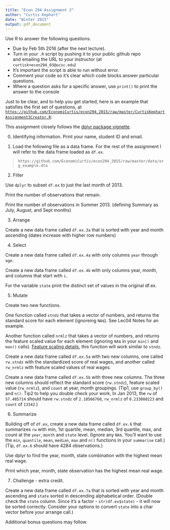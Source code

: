 ```yaml
---
title: "Econ 294 Assignment 3"
author: "Curtis Kephart"
date: "Winter 2015"
output: pdf_document
---
```


Use R to answer the following questions. 

- Due by Feb 5th 2016 (after the next lecture). 
- Turn in your `.R` script by pushing it to your public github repo  
and emailing the URL to your instructor (at `curtisk+econ294_03@ucsc.edu`) 
- It's important the script is able to run without error.
- Comment your code so it's clear which code blocks answer particular questions. 
- Where a question asks for a specific answer, use `print()` to print the answer to the console

Just to be clear, and to help you get started, here is an example that satisfies the first set of questions, at [`https://github.com/EconomiCurtis/econ294_2015/raw/master/CurtisKephartAssignment3Creator.R`](https://github.com/EconomiCurtis/econ294_2015/raw/master/CurtisKephartAssignment3Creator.R):

This assignment closely follows the [dplyr package vignette](https://cran.rstudio.com/web/packages/dplyr/vignettes/introduction.html).   


0. Identifying information. Print your name, student ID and email. 

1. Load the following file as a data frame. For the rest of the assignment I will refer to the data frame loaded as `df.ex`.

>`https://github.com/EconomiCurtis/econ294_2015/raw/master/data/org_example.dta`

2. Filter

Use `dplyr` to subset `df.ex` to just the  last month of 2013. 

Print the number of observations that remain.

Print the number of observations in Summer 2013. (defining Summary as July, August, and Sept months)


3. Arrange

Create a new data frame called `df.ex.3a` that is sorted with year and month ascending (dates increase with higher row numbers)

4. Select

Create a new data frame called `df.ex.4a` with only columns `year` through `age`.

Create a new data frame called `df.ex.4b` with only columns year, month, and columns that start with `i`.

For the variable `state` print the distinct set of values in the original df.ex.



5. Mutate

Create two new functions. 

One function called `stndz` that takes a vector of numbers, and returns the standard score for each element (ignoreing `NA`s). See Lec04 Notes for an example. 

Another function called `nrmlz` that takes a vector of numbers, and returns the feature scaled value for each element (ignoring `NA`s in your `min()` and `max()` calls). [Feature scaling details](https://en.wikipedia.org/wiki/Feature_scaling), this function will work similar to `stndz`.

Create a new data frame called `df.ex.5a` with two new columns, one called `rw.stndz` with the standardized score of real wages, and another called `rw_nrmlz` with feature scaled values of real wages. 

Create a new data frame called `df.ex.5b` with three new columns. The three new columns should reflect the standard score (`rw.stndz`), feature scaled value (`rw_nrmlz`), and `count` at year, month groupings. 
(Tip1, use `group_by()` and `n()`. Tip2 to help you double check your work, In Jan 2013, the `rw` of `57.485714` should have `rw.stndz` of `2.18566760`, `rw_nrmlz` of `0.233088223` and `count` of `13342`.)

6. Summarize 

Building off of `df.ex`, create a new data frame called `df.ex.6` that summarizes `rw` with min, 1st quartile, mean, median, 3rd quartile, max, and count at the `year`, `month` and `state` level. (Ignore any `NA`s. You'll want to use the `min`, `quantile`, `mean`, `median`, `max` and `n()` functions in your `summarise` call.) (Tip, `df.ex.6` should have 4284 observations.)

Use dplyr to find the year, month, state combination with the highest mean real wage. 

Print which year, month, state observation has the highest mean real wage. 


7. Challenge - extra credit. 

Create a new data frame called `df.ex.7a` that is sorted with year and month ascending and `state` sorted in descending alphabetical order. (Double check the `state` column. Since it's a factor - `str(df.ex$state)` -  it will now be sorted correctly. Consider your options to convert `state` into a char vector before your arrange call.)

Additional bonus questions may follow. 




